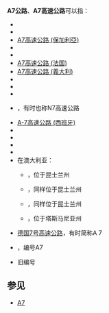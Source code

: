 {{相同编号道路索引}}
'''A7公路'''、'''A7高速公路'''可以指：
*{{link-de|A7高速公路 (奥地利)|Mühlkreis Autobahn}}
*{{link-fr|A7高速公路 (比利时)|Autoroute A7 (Belgique)}}
*[[A7高速公路_(保加利亞)|A7高速公路 (保加利亞)]]
*{{link-hr|A7高速公路 (克罗地亚)|Autocesta A7}}
*{{link-en|A7高速公路 (塞浦路斯)|A7 motorway (Cyprus)}}
*[[A7高速公路_(法国)|A7高速公路 (法国)]]
*[[A7高速公路_(義大利)|A7高速公路 (義大利)]]
*{{link-de|A7高速公路 (哈萨克斯坦)|A7 (Kasachstan)}}
*{{link-lv|A7公路 (拉脱维亚)|Autoceļš A7 (Latvija)}}
*{{link-lt|A7公路 (立陶宛)|Magistralinis kelias A7 (Lietuva)}}
*{{link-nl|A7高速公路 (荷兰)|Rijksweg 7}}，有时也称N7高速公路
*[[A-7高速公路_(西班牙)|A-7高速公路 (西班牙)]]
*{{link-ta|A7公路 (斯里兰卡)|ஏ-7 நெடுஞ்சாலை (இலங்கை)}}
*{{link-de|A7高速公路 (瑞士)|Autobahn 7 (Schweiz)}}
*{{link-en|A7公路 (英国)|A7 road (Great Britain)}}
*{{link-en|A7公路 (北爱尔兰)|A7 road (Northern Ireland)}}
*在澳大利亚：
**{{link-en|卡那封公路|Carnarvon Highway}}，位于昆士兰州
**{{link-en|道森公路|Dawson Highway}}，同样位于昆士兰州
**{{link-en|格里高利公路|Gregory Highway}}，同样位于昆士兰州
**{{link-en|西塔马公路|West Tamar Highway}}，位于塔斯马尼亚州
*[[德国7号高速公路|德国7号高速公路]]，有时简称A 7
*{{link-el|希腊6号高速公路|Αυτοκινητόδρομος Κεντρικής Πελοποννήσου}}，编号A7
*{{link-en|马来西亚联邦502号公路|Malaysia Federal Route 502}}旧编号

==参见==
*[[A7|A7]]

{{Roadindex}}